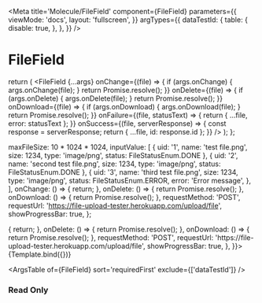 

<Meta
  title='Molecule/FileField'
  component={FileField}
  parameters={{
    viewMode: 'docs',
    layout: 'fullscreen',
  }}
  argTypes={{
    dataTestId: {
      table: {
        disable: true,
      },
    },
  }}
/>

# FileField

  return (
    <FileField
      {...args}
      onChange={(file) => {
        if (args.onChange) {
          args.onChange(file);
        }
        return Promise.resolve();
      }}
      onDelete={(file) => {
        if (args.onDelete) {
          args.onDelete(file);
        }
        return Promise.resolve();
      }}
      onDownload={(file) => {
        if (args.onDownload) {
          args.onDownload(file);
        }
        return Promise.resolve();
      }}
      onFailure={(file, statusText) => {
        return { ...file, error: statusText };
      }}
      onSuccess={(file, serverResponse) => {
        const response = serverResponse;
        return { ...file, id: response.id };
      }}
    />
  );
};

  maxFileSize: 10 * 1024 * 1024,
  inputValue: [
    { uid: '1', name: 'test file.png', size: 1234, type: 'image/png', status: FileStatusEnum.DONE },
    { uid: '2', name: 'second test file.png', size: 1234, type: 'image/png', status: FileStatusEnum.DONE },
    {
      uid: '3',
      name: 'third test file.png',
      size: 1234,
      type: 'image/png',
      status: FileStatusEnum.ERROR,
      error: 'Error message',
    },
  ],
  onChange: () => {
    return;
  },
  onDelete: () => {
    return Promise.resolve();
  },
  onDownload: () => {
    return Promise.resolve();
  },
  requestMethod: 'POST',
  requestUrl: 'https://file-upload-tester.herokuapp.com/upload/file',
  showProgressBar: true,
};

<Canvas withSource='open'>
  <Story
    name='FileField'
    args={{
      label: 'File field',
      ...{
        maxFileSize: 10 * 1024 * 1024,
        inputValue: [
          { uid: '1', name: 'test file.png', size: 1234, type: 'image/png', status: FileStatusEnum.DONE },
          { uid: '2', name: 'second test file.png', size: 1234, type: 'image/png', status: FileStatusEnum.DONE },
          {
            uid: '3',
            name: 'third test file.png',
            size: 1234,
            type: 'image/png',
            status: FileStatusEnum.ERROR,
            error: 'Error message',
          },
        ],
        onChange: () => {
          return;
        },
        onDelete: () => {
          return Promise.resolve();
        },
        onDownload: () => {
          return Promise.resolve();
        },
        requestMethod: 'POST',
        requestUrl: 'https://file-upload-tester.herokuapp.com/upload/file',
        showProgressBar: true,
      },
    }}>
    {Template.bind({})}
  </Story>
</Canvas>

<ArgsTable of={FileField} sort='requiredFirst' exclude={['dataTestId']} />

### Read Only

<Canvas>
  <Template
    label='File field in read only'
    maxFiles={10}
    readOnly={true}
    maxFileSize={10 * 1024 * 1024}
    inputValue={[
      { uid: '1', name: 'test file.png', size: 1234, type: 'image/png', status: FileStatusEnum.DONE },
      { uid: '2', name: 'second test file.png', size: 1234, type: 'image/png', status: FileStatusEnum.DONE },
      {
        uid: '3',
        name: 'third test file.png',
        size: 1234,
        type: 'image/png',
        status: FileStatusEnum.ERROR,
        error: 'Error message',
      },
    ]}
    onChange={() => {
      return;
    }}
    onDelete={() => {
      return Promise.resolve();
    }}
    onDownload={() => {
      return Promise.resolve();
    }}
    requestMethod='POST'
    requestUrl='https://file-upload-tester.herokuapp.com/upload/file'
    showProgressBar={true}
  />
</Canvas>

### Error

<Canvas>
  <Template
    label='File field in error with label size = 4 and field size = 4'
    errorMessage='This file fied is on error'
    fieldSize={4}
    labelSize={4}
    maxFileSize={10 * 1024 * 1024}
    inputValue={[
      { uid: '1', name: 'test file.png', size: 1234, type: 'image/png', status: FileStatusEnum.DONE },
      { uid: '2', name: 'second test file.png', size: 1234, type: 'image/png', status: FileStatusEnum.DONE },
      {
        uid: '3',
        name: 'third test file.png',
        size: 1234,
        type: 'image/png',
        status: FileStatusEnum.ERROR,
        error: 'Error message',
      },
    ]}
    onChange={() => {
      return;
    }}
    onDelete={() => {
      return Promise.resolve();
    }}
    onDownload={() => {
      return Promise.resolve();
    }}
    requestMethod='POST'
    requestUrl='https://file-upload-tester.herokuapp.com/upload/file'
    showProgressBar={true}
  />
</Canvas>

### Helper

<Canvas>
  <Template
    label='File field with helper'
    helperText='Helper text'
    additionalInfo={<div>This is addition info Element</div>}
    mandatory={true}
    maxFileSize={10 * 1024 * 1024}
    inputValue={[
      { uid: '1', name: 'test file.png', size: 1234, type: 'image/png', status: FileStatusEnum.DONE },
      { uid: '2', name: 'second test file.png', size: 1234, type: 'image/png', status: FileStatusEnum.DONE },
      {
        uid: '3',
        name: 'third test file.png',
        size: 1234,
        type: 'image/png',
        status: FileStatusEnum.ERROR,
        error: 'Error message',
      },
    ]}
    onChange={() => {
      return;
    }}
    onDelete={() => {
      return Promise.resolve();
    }}
    onDownload={() => {
      return Promise.resolve();
    }}
    requestMethod='POST'
    requestUrl='https://file-upload-tester.herokuapp.com/upload/file'
    showProgressBar={true}
  />
</Canvas>

### Highlighted

<Canvas>
  <Template
    label='File field highlighted'
    readOnly={true}
    highlighted={true}
    helperText='Helper text'
    maxFileSize={10 * 1024 * 1024}
    inputValue={[
      { uid: '1', name: 'test file.png', size: 1234, type: 'image/png', status: FileStatusEnum.DONE },
      { uid: '2', name: 'second test file.png', size: 1234, type: 'image/png', status: FileStatusEnum.DONE },
      {
        uid: '3',
        name: 'third test file.png',
        size: 1234,
        type: 'image/png',
        status: FileStatusEnum.ERROR,
        error: 'Error message',
      },
    ]}
    onChange={() => {
      return;
    }}
    onDelete={() => {
      return Promise.resolve();
    }}
    onDownload={() => {
      return Promise.resolve();
    }}
    requestMethod='POST'
    requestUrl='https://file-upload-tester.herokuapp.com/upload/file'
    showProgressBar={true}
  />
</Canvas>

### Disabled

<Canvas>
  <Template
    label='File field disabled'
    disabled={true}
    helperText='Helper text'
    maxFileSize={10 * 1024 * 1024}
    inputValue={[
      { uid: '1', name: 'test file.png', size: 1234, type: 'image/png', status: FileStatusEnum.DONE },
      { uid: '2', name: 'second test file.png', size: 1234, type: 'image/png', status: FileStatusEnum.DONE },
      {
        uid: '3',
        name: 'third test file.png',
        size: 1234,
        type: 'image/png',
        status: FileStatusEnum.ERROR,
        error: 'Error message',
      },
    ]}
    onChange={() => {
      return;
    }}
    onDelete={() => {
      return Promise.resolve();
    }}
    onDownload={() => {
      return Promise.resolve();
    }}
    requestMethod='POST'
    requestUrl='https://file-upload-tester.herokuapp.com/upload/file'
    showProgressBar={true}
  />
</Canvas>

### Custom Upload Message

<Canvas>
  <Template
    label='File field disabled'
    helperText='Helper text'
    uploadMessage={
      <div>
        <div>🤓 Customize your upload message 🤓</div>
        <div style={{ textAlign: 'center', marginTop: '20px' }}>
          <Icon icon={['fal', 'arrow-up-from-line']} size='3x' />
        </div>
      </div>
    }
    maxFileSize={10 * 1024 * 1024}
    inputValue={[
      { uid: '1', name: 'test file.png', size: 1234, type: 'image/png', status: FileStatusEnum.DONE },
      { uid: '2', name: 'second test file.png', size: 1234, type: 'image/png', status: FileStatusEnum.DONE },
      {
        uid: '3',
        name: 'third test file.png',
        size: 1234,
        type: 'image/png',
        status: FileStatusEnum.ERROR,
        error: 'Error message',
      },
    ]}
    onChange={() => {
      return;
    }}
    onDelete={() => {
      return Promise.resolve();
    }}
    onDownload={() => {
      return Promise.resolve();
    }}
    requestMethod='POST'
    requestUrl='https://file-upload-tester.herokuapp.com/upload/file'
    showProgressBar={true}
  />
</Canvas>
